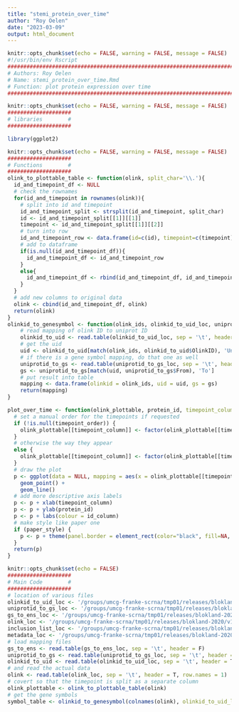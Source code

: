 ```yaml
---
title: "stemi_protein_over_time"
author: "Roy Oelen"
date: "2023-03-09"
output: html_document
---
```


```r
knitr::opts_chunk$set(echo = FALSE, warning = FALSE, message = FALSE)
#!/usr/bin/env Rscript
############################################################################################################################
# Authors: Roy Oelen
# Name: stemi_protein_over_time.Rmd
# Function: plot protein expression over time
############################################################################################################################
```

```r
knitr::opts_chunk$set(echo = FALSE, warning = FALSE, message = FALSE)
####################
# libraries        #
####################

library(ggplot2)

```

```r
knitr::opts_chunk$set(echo = FALSE, warning = FALSE, message = FALSE)
####################
# Functions        #
####################
olink_to_plottable_table <- function(olink, split_char='\\.'){
  id_and_timepoint_df <- NULL
  # check the rownames
  for(id_and_timepoint in rownames(olink)){
    # split into id and timepoint
    id_and_timepoint_split <- strsplit(id_and_timepoint, split_char)
    id <- id_and_timepoint_split[[1]][[1]]
    timepoint <- id_and_timepoint_split[[1]][[2]]
    # turn into row
    id_and_timepoint_row <- data.frame(id=c(id), timepoint=c(timepoint))
    # add to dataframe
    if(is.null(id_and_timepoint_df)){
      id_and_timepoint_df <- id_and_timepoint_row
    }
    else{
      id_and_timepoint_df <- rbind(id_and_timepoint_df, id_and_timepoint_row)
    }
  }
  # add new columns to original data
  olink <- cbind(id_and_timepoint_df, olink)
  return(olink)
}
olinkid_to_genesymbol <- function(olink_ids, olinkid_to_uid_loc, uniprotid_to_gs_loc){
    # read mapping of olink ID to uniprot ID
    olinkid_to_uid <- read.table(olinkid_to_uid_loc, sep = '\t', header = T, stringsAsFactors = F)
    # get the uid
    uid <- olinkid_to_uid[match(olink_ids, olinkid_to_uid$OlinkID), 'Uniprot.ID']
    # if there is a gene symbol mapping, do that one as well
    uniprotid_to_gs <- read.table(uniprotid_to_gs_loc, sep = '\t', header = T, stringsAsFactors = F)
    gs <- uniprotid_to_gs[match(uid, uniprotid_to_gs$From), 'To']
    # put result into table
    mapping <- data.frame(olinkid = olink_ids, uid = uid, gs = gs)
    return(mapping)
}

plot_over_time <- function(olink_plottable, protein_id, timepoint_column='timepoint', id_column='id', timepoint_order=NULL, paper_style=T) {
  # set a manual order for the timepoints if requested
  if (!is.null(timepoint_order)) {
    olink_plottable[[timepoint_column]] <- factor(olink_plottable[[timepoint_column]], levels = timepoint_order)
  }
  # otherwise the way they appear
  else {
    olink_plottable[[timepoint_column]] <- factor(olink_plottable[[timepoint_column]], levels = unique(olink_plottable[[timepoint_column]]))
  }
  # draw the plot
  p <- ggplot(data = NULL, mapping = aes(x = olink_plottable[[timepoint_column]], y = olink_plottable[[protein_id]], color = olink_plottable[[id_column]], group = olink_plottable[[id_column]])) +
    geom_point() +
    geom_line()
  # add more descriptive axis labels
  p <- p + xlab(timepoint_column)
  p <- p + ylab(protein_id)
  p <- p + labs(colour = id_column)
  # make style like paper one
  if (paper_style) {
    p <- p + theme(panel.border = element_rect(color="black", fill=NA, size=1.1), panel.grid.major = element_blank(), panel.grid.minor = element_blank(), panel.background = element_blank(), strip.background = element_rect(colour="white", fill="white"))
  }
  return(p)
}

```

```r
knitr::opts_chunk$set(echo = FALSE)
####################
# Main Code        #
####################
# location of various files
olinkid_to_uid_loc <- '/groups/umcg-franke-scrna/tmp01/releases/blokland-2020/v1/protein_data/olink/olinkid_to_uniprotid.tsv'
uniprotid_to_gs_loc <- '/groups/umcg-franke-scrna/tmp01/releases/blokland-2020/v1/protein_data/olink/uniprot_to_genesymbol.tsv'
gs_to_ens_loc <- '/groups/umcg-franke-scrna/tmp01/releases/blokland-2020/v1/protein_data/features_v3.tsv'
olink_loc <- '/groups/umcg-franke-scrna/tmp01/releases/blokland-2020/v1/protein_data/olink/20200442_Groot_NPX-QC_format_fixed.tsv'
inclusion_list_loc <- '/groups/umcg-franke-scrna/tmp01/releases/blokland-2020/v1/metadata/included_participants.txt'
metadata_loc <- '/groups/umcg-franke-scrna/tmp01/releases/blokland-2020/v1/metadata//cardio.integrated.20210301.metadata.tsv'
# load mapping files
gs_to_ens <- read.table(gs_to_ens_loc, sep = '\t', header = F)
uniprotid_to_gs <- read.table(uniprotid_to_gs_loc, sep = '\t', header = T)
olinkid_to_uid <- read.table(olinkid_to_uid_loc, sep = '\t', header = T)
# and read the actual data
olink <- read.table(olink_loc, sep = '\t', header = T, row.names = 1)
# covert so that the timepoint is split as a separate column
olink_plottable <- olink_to_plottable_table(olink)
# get the gene symbols
symbol_table <- olinkid_to_genesymbol(colnames(olink), olinkid_to_uid_loc = olinkid_to_uid_loc, uniprotid_to_gs_loc = uniprotid_to_gs_loc)
```


